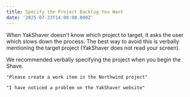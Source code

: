 ```yaml
---
title: Specify the Project Backlog You Want
date: '2025-07-23T14:00:00.000Z'
---
```

When YakShaver doesn't know which project to target, it asks the user which slows down the process. The best way to avoid this is verbally mentioning the target project (YakShaver does not read your screen).

We recommended verbally specifying the project when you begin the Shave.

`"Please create a work item in the Northwind project"`

`"I have noticed a problem on the YakShaver website"`
